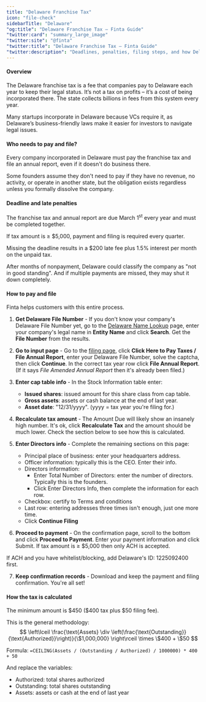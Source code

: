 ```yaml
---
title: "Delaware Franchise Tax"
icon: "file-check"
sidebarTitle: "Delaware"
"og:title": "Delaware Franchise Tax – Finta Guide"
"twitter:card": "summary_large_image"
"twitter:site": "@finta"
"twitter:title": "Delaware Franchise Tax – Finta Guide"
"twitter:description": "Deadlines, penalties, filing steps, and how Delaware franchise tax is calculated."
---
```


#### Overview
The Delaware franchise tax is a fee that companies pay to Delaware each year to keep their legal status. It’s not a tax on profits – it’s a cost of being incorporated there. The state collects billions in fees from this system every year.

Many startups incorporate in Delaware because VCs require it, as Delaware’s business-friendly laws make it easier for investors to navigate legal issues. 

#### Who needs to pay and file?

Every company incorporated in Delaware must pay the franchise tax and file an annual report, even if it doesn't do business there.

Some founders assume they don't need to pay if they have no revenue, no activity, or operate in another state, but the obligation exists regardless unless you formally dissolve the company.

#### Deadline and late penalties

<Warning>
The franchise tax and annual report are due March 1<sup>st</sup> every year and must be completed together.
</Warning>

If tax amount is ≥ $5,000, payment and filing is required every quarter.

Missing the deadline results in a $200 late fee plus 1.5% interest per month on the unpaid tax.

After months of nonpayment, Delaware could classify the company as "not in good standing". And if multiple payments are missed, they may shut it down completely.

#### How to pay and file

Finta helps customers with this entire process.

1. **Get Delaware File Number** - If you don't know your company's Delaware File Number yet, go to the [Delaware Name Lookup](https://icis.corp.delaware.gov/ecorp/entitysearch/namesearch.aspx) page, enter your company's legal name in **Entity Name** and click **Search**. Get the **File Number** from the results.

2. **Go to input page** - Go to the [filing page](https://corp.delaware.gov/paytaxes/), click **Click Here to Pay Taxes / File Annual Report**, enter your Delaware File Number, solve the captcha, then click **Continue**. In the correct tax year row click **File Annual Report**. (If it says _File Amended Annual Report_ then it's already been filed.)

3. **Enter cap table info** - In the Stock Information table enter:
   - **Issued shares**: issued amount for this share class from cap table.
   - **Gross assets**: assets or cash balance at the end of last year.
   - **Asset date**: "12/31/yyyy". (yyyy = tax year you're filing for.)

4. **Recalculate tax amount** - The Amount Due will likely show an insanely high number. It's ok, click **Recalculate Tax** and the amount should be much lower. Check the section below to see how this is calculated.

5. **Enter Directors info** - Complete the remaining sections on this page:
   - Principal place of business: enter your headquarters address.
   - Officer information: typically this is the CEO. Enter their info.
   - Directors information:
     - Enter Total Number of Directors: enter the number of directors. Typically this is the founders.
     - Click Enter Directors Info, then complete the information for each row.
   - Checkbox: certify to Terms and conditions
   - Last row: entering addresses three times isn't enough, just one more time.
   - Click **Continue Filing**

6. **Proceed to payment** - On the confirmation page, scroll to the bottom and click **Proceed to Payment**. Enter your payment information and click Submit. If tax amount is ≥ $5,000 then only ACH is accepted.

<Warning>If ACH and you have whitelist/blocking, add Delaware's ID: 1225092400 first.</Warning>

7. **Keep confirmation records** - Download and keep the payment and filing confirmation. You're all set!

#### How the tax is calculated

<Tip>
The minimum amount is $450 ($400 tax plus $50 filing fee).
</Tip>

This is the general methodology:
$$
\left\lceil \frac{\text{Assets} \div \left(\frac{\text{Outstanding}}{\text{Authorized}}\right)}{\$1,000,000} \right\rceil \times \$400 + \$50
$$

Formula: `=CEILING(Assets / (Outstanding / Authorized) / 1000000) * 400 + 50`

And replace the variables:
- Authorized: total shares authorized
- Outstanding: total shares outstanding
- Assets: assets or cash at the end of last year